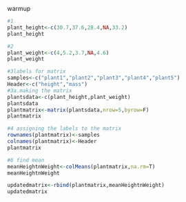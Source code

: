 warmup
```r
#1
plant_height<-c(30.7,37.6,28.4,NA,33.2)
plant_height

```

```r
#2
plant_weight<-c(4,5.2,3.7,NA,4.6)
plant_weight
```

```r
#3labels for matrix
samples<-c("plant1","plant2","plant3","plant4","plant5")
Header<-c("height","mass")
#3a.making the matrix
plantsdata<-c(plant_height,plant_weight)
plantsdata
plantmatrix<-matrix(plantsdata,nrow=5,byrow=F)
plantmatrix


```

```r
#4 assigning the labels to the matrix
rownames(plantmatrix)<-samples
colnames(plantmatrix)<-Header
plantmatrix
```

```r
#6 find mean
meanHeightnWeight<-colMeans(plantmatrix,na.rm=T)
meanHeightnWeight

updatedmatrix<-rbind(plantmatrix,meanHeightnWeight)
updatedmatrix
```


